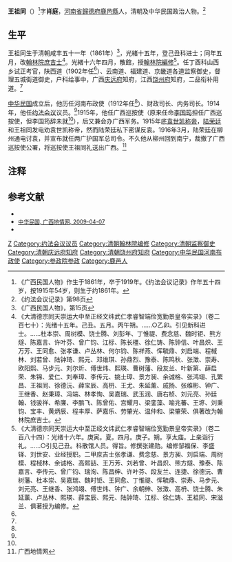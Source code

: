 {{Infobox Officeholder
|姓名=王祖同
|圖像=File:Wang Zutong.jpg
|圖像大小=200px
|圖像說明=  
|字    = 
|號    = 
|別名    = 
|出生日期 = 
|出生地點 = 
|逝世日期 = 
|逝世地點 = 
|死因    = 
|墓地    = 
|籍貫    = 
|政黨    = 
|parents  = 
|配偶   =
|伴侶    = 
|relatives  =  
|children  =  
|著作    = 
|past    = 
}}
'''王祖同'''（{{bd|1861年||1919年|}}）<ref>《广西民国人物》作生于1861年，卒于1919年。《约法会议记录》作年五十四岁，按1915年54岁，则生于约1861年。</ref>字'''肖庭'''，[[河南省|河南省]][[歸德府|歸德府]][[鹿邑縣|鹿邑縣]]人，清朝及中华民国政治人物。<ref name=yf>《约法会议记录》第98页</ref>

==生平==
王祖同生于清朝咸丰五十一年（1861年）<ref name=gxmg>《广西民国人物》，第15页</ref>，光緒十五年，登己丑科进士；同年五月，改[[翰林院|翰林院]][[庶吉士|庶吉士]]<ref>《大清德宗同天崇运大中至正经文纬武仁孝睿智端俭宽勤景皇帝实录》（卷二百七十）：光绪十五年。己丑。五月。丙午朔。……○乙卯。引见新科进士。……杜本崇、周树模、饶士腾、刘彭年、丁惟禔、费念慈、魏时钜、熊方燧、陈嘉言、许叶芬、曾广钧、江标、陈长橿、徐仁铸、陈钟信、叶昌炽、王万芳、王同愈、张孝谦、卢丛林、何尔钧、陈祥燕、恽毓鼎、刘启端、程棫林、刘若曾、陆钟琦、熙元、邓维琪、孙鼎烈、豫泰、陈鸣秋、张澂、崇寿、欧阳熙、马步元、刘尔炘、傅世炜、熙瑛、曹树藩、段友兰、叶新第、薛启荣、朱锦、爱仁、刘奉璋、李传元、姚士璋、景方昶、余诚格、张鸿翊、孔繁昌、王祖同、徐德沅、薛宝辰、高枬、王尤、朱延薰、戚扬、张维彬、钟广、王继香、赵秉璋、冯端、林孝恂、吴嘉瑞、武玉润、唐右桢、刘元亮、孙廷翰、钱骏祥、希廉、李鹏飞、陈曾佑、宫耀月、梁銮藻、喻兆蕃、王垿、刘秉钧、宝丰、黄炳辰、程丰厚、萨嘉乐、劳肇光、温仲和、梁肇荣、俱著改为翰林院庶吉士。</ref>。光緒十六年四月，散館，授[[翰林院|翰林院]][[編修|編修]]<ref>《大清德宗同天崇运大中至正经文纬武仁孝睿智端俭宽勤景皇帝实录》（卷二百八十四）：光绪十六年。庚寅。夏。四月。庚子。朔。享太庙。上亲诣行礼。……○引见己丑。科散馆人员。得旨。修撰张建勋。编修邹福保、李盛铎、刘世安、业经授职。二甲庶吉士张孝谦、费念慈、景方昶、刘启端、周树模、程棫林、余诚格、高熙喆、王万芳、刘若曾、叶昌炽、熊方燧、豫泰、陈嘉言、李传元、曾广钧、瑞洵、陈昌绅、许叶芬、段友兰、连捷、徐德沅、曹树藩、杜本崇、吴嘉瑞、魏时钜、王同愈、丁惟禔、恽毓鼎、崇寿、马步元、刘元亮、王继香、张鸿翊、傅世炜、钟广、余朝绅、张澂、高枬、饶士腾、朱延薰、卢丛林、熙瑛、薛宝辰、熙元、陆钟琦、江标、徐仁铸、王祖同、宋滋兰、俱著授为编修。</ref>。任丁酉科山西乡试正考官，陕西道（1902年任<ref name=gxmg/>）、云南道、福建道、京畿道各道监察御史，督理五城街道御史，户科给事中，广西[[庆远府|庆远府]]知府，江西[[饶州府|饶州府]]知府，二品衔补用道。<ref name=yf/>

[[中华民国|中华民国]]成立后，他历任河南布政使（1912年任<ref name=gxmg/>）、财政司长、内务司长。1914年，他任[[约法会议|约法会议]]议员。<ref name=yf/>1915年，他任广西巡按使（原来任命[[李国筠|李国筠]]担任广西巡按使，但李国筠辞未就<ref name=gxmg/>），后又兼会办广西军务。1915年底[[袁世凯称帝|袁世凯称帝]]，[[陆荣廷|陆荣廷]]和王祖同发电劝袁世凯称帝，然而陆荣廷私下密谋反袁。1916年3月，陆荣廷在柳州通电讨袁，并宣布就任两广护国军总司令。不久他从柳州回到南宁，裁撤了广西巡按使公署，将巡按使王祖同礼送出广西。<ref>广西地情网</ref>

==注释==
{{reflist|2}}

==参考文献==
* <span style="font-size:90%;">{{Cite book<!--|和書-->|author =约法会议秘书厅编 |title =约法会议记录|year = 1915|publisher =约法会议秘书厅|location=北京|isbn = }}</span>
* <span style="font-size:90%;">[https://web.archive.org/web/20110811234007/http://www.gxdqw.com/Item/1811.aspx 中华民国, 广西地情网, 2009-04-07]</span>
* <span style="font-size:90%;">{{Cite book<!--|和書-->|author = 广西壮族自治区图书馆编著|title =广西民国人物|year = 2008|publisher =广西人民出版社|location=南宁|isbn = }}</span>

{{光緒十五年己丑科殿試金榜}}
{{中華民國第二屆國會參議院議員}}
[[Category:王姓|Z]]
[[Category:约法会议议员|Category:约法会议议员]]
[[Category:清朝翰林院编修|Category:清朝翰林院编修]]
[[Category:清朝监察御史|Category:清朝监察御史]]
[[Category:清朝庆远府知府|Category:清朝庆远府知府]]
[[Category:清朝饶州府知府|Category:清朝饶州府知府]]
[[Category:中华民国河南布政使|Category:中华民国河南布政使]]
[[Category:参政院参政|Category:参政院参政]]
[[Category:鹿邑人|Category:鹿邑人]]